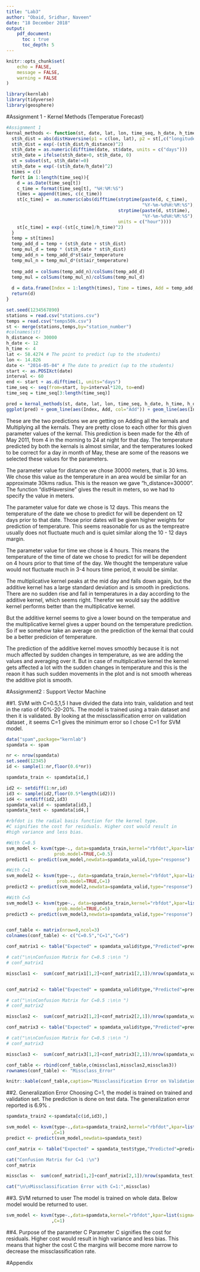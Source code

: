 ---
title: "Lab3"
author: "Obaid, Sridhar, Naveen"
date: "18 December 2018"
output: 
    pdf_document:
      toc : true
      toc_depth: 5
---

\newpage

```{r setup, include=FALSE}
knitr::opts_chunk$set(
	echo = FALSE,
	message = FALSE,
	warning = FALSE
)
```

```{r}
library(kernlab)
library(tidyverse)
library(geosphere)
```


#Assignment 1 - Kernel Methods (Temperatue Forecast)

```{r}
#Assignment 1
kernal_methods <- function(st, date, lat, lon, time_seq, h_date, h_time, h_distance){
  st$h_dist = abs(distHaversine(p1 = c(lon, lat), p2 = st[,c("longitude", "latitude")]))
  st$h_dist = exp(-(st$h_dist/h_distance)^2)
  st$h_date = as.numeric(difftime(date, st$date, units = c("days")))
  st$h_date = ifelse(st$h_date>0, st$h_date, 0)
  st = subset(st, st$h_date!=0)
  st$h_date = exp(-(st$h_date/h_date)^2)
  times = c()
  for(t in 1:length(time_seq)){
    d = as.Date(time_seq[t])
    c_time = format(time_seq[t], "%H:%M:%S")
    times = append(times, c(c_time))
    st[c_time] =  as.numeric(abs(difftime(strptime(paste(d, c_time),
                                                   "%Y-%m-%d%H:%M:%S"),
                                          strptime(paste(d, st$time),
                                                   "%Y-%m-%d%H:%M:%S"),
                                          units = c("hour"))))
    st[c_time] = exp(-(st[c_time]/h_time)^2)
  }
  temp = st[times]
  temp_add_d = temp + (st$h_date + st$h_dist)
  temp_mul_d = temp * (st$h_date * st$h_dist)
  temp_add_n = temp_add_d*st$air_temperature
  temp_mul_n = temp_mul_d*(st$air_temperature)
  
  temp_add = colSums(temp_add_n)/colSums(temp_add_d)
  temp_mul = colSums(temp_mul_n)/colSums(temp_mul_d)
  
  d = data.frame(Index = 1:length(times), Time = times, Add = temp_add, Mul = temp_mul)
  return(d)
}

set.seed(1234567890)
stations = read.csv("stations.csv")
temps = read.csv("temps50k.csv")
st <- merge(stations,temps,by="station_number")
#colnames(st)
h_distance <- 30000
h_date <- 12
h_time <- 4
lat <- 58.4274 # The point to predict (up to the students)
lon <- 14.826
date <- "2014-05-04" # The date to predict (up to the students)
start <- as.POSIXct(date)
interval <- 60
end <- start + as.difftime(1, units="days")
time_seq <- seq(from=start, by=interval*120, to=end)
time_seq = time_seq[3:length(time_seq)]

pred = kernal_methods(st, date, lat, lon, time_seq, h_date, h_time, h_distance)
ggplot(pred) + geom_line(aes(Index, Add, col="Add")) + geom_line(aes(Index, Mul, col="Mul"))
```

These are the two predictions we are getting on Adding all the kernals and Multiplying all the kernals. They are pretty close to each other for this given parameter values of the kernal. This prediction is been made for the 4th of May 2011, from 4 in the morning to 24 at night for that day. The temperature predicted by both the kernals is almost similar, and the temperatures looked to be correct for a day in month of May, these are some of the reasons we selected these values for the parameters.

The parameter value for distance we chose 30000 meters, that is 30 kms. We chose this value as the temperature in an area would be similar for an approximate 30kms radius. This is the reason we gave "h_distance=30000". The function "distHaversine" gives the result in meters, so we had to specify the value in meters.

The parameter value for date we chose is 12 days. This means the temperature of the date we chose to predict for will be dependent on 12 days prior to that date. Those prior dates will be given higher weights for prediction of temperature. This seems reasonable for us as the tempreatre usually does not fluctuate much and is quiet similar along the 10 - 12 days margin.

The parameter value for time we chose is 4 hours. This means the temperature of the time of date we chose to predict for will be dependent on 4 hours prior to that time of the day. We thought the temperature value would not fluctuate much in 3-4 hours time period, it would be similar.

The multiplicative kernel peaks at the mid day and falls down again, but the additive kernel has a large standard deviation and is smooth in predictions. There are no sudden rise and fall in temperatures in a day according to the additive kernel, which seems right. Therefor we would say the additive kernel performs better than the multiplicative kernel. 

  But the additive kernel seems to give a lower bound on the temperatue and the multiplicative kernel gives a upper bound on the temperature prediction. So if we somehow take an average on the prediction of the kernal that could be a better predicion of temperature.
  
  The prediction of the additive kernel moves smoothly because it is not much affected by sudden changes in temperature, as we are adding the values and averaging over it. But in case of multiplicative kernel the kernel gets affected a lot with the sudden changes in temperature and this is the reaon it has such sudden movements in the plot and is not smooth whereas the additive plot is smooth.

#Assignment2 : Support Vector Machine


##1. SVM with  C=0.5,1,5
I have divided the data into train, validation and test in the ratio of 60%-20-20%. The model is trained using a train dataset and then it is validated. By looking at the missclassification error on validation dataset , it seems C=1 gives the minimum error so I chose C=1 for SVM model.
```{r message=FALSE, warning=FALSE}
data("spam",package="kernlab")
spamdata <- spam

nr <- nrow(spamdata)
set.seed(12345)
id <- sample(1:nr,floor(0.6*nr))

spamdata_train <- spamdata[id,]

id2 <- setdiff(1:nr,id)
id3 <- sample(id2,floor(0.5*length(id2)))
id4 <- setdiff(id2,id3)
spamdata_valid <- spamdata[id3,]
spamdata_test <- spamdata[id4,]

#rbfdot is the radial basis function for the kernel type.
#C signifies the cost for residuals. Higher cost would result in 
#high variance and less bias.

#With C=0.5
svm_model <- ksvm(type~., data=spamdata_train,kernel="rbfdot",kpar=list(sigma=0.05),
                  prob.model=TRUE,C=0.5)
predict1 <- predict(svm_model,newdata=spamdata_valid,type="response")

#With C=1
svm_model2 <- ksvm(type~., data=spamdata_train,kernel="rbfdot",kpar=list(sigma=0.05),
                   prob.model=TRUE,C=1)
predict2 <- predict(svm_model2,newdata=spamdata_valid,type="response")

#With C=5
svm_model3 <- ksvm(type~., data=spamdata_train,kernel="rbfdot",kpar=list(sigma=0.05),
                   prob.model=TRUE,C=5)
predict3 <- predict(svm_model3,newdata=spamdata_valid,type="response")


conf_table <- matrix(nrow=0,ncol=3)
colnames(conf_table) <- c("C=0.5","C=1","C=5")

conf_matrix1 <- table("Expected" = spamdata_valid$type,"Predicted"=predict1)

# cat("\n\nConfusion Matrix for C=0.5 :\n\n ")
# conf_matrix1

missclas1 <-  sum(conf_matrix1[1,2]+conf_matrix1[2,1])/nrow(spamdata_valid)


conf_matrix2 <- table("Expected" = spamdata_valid$type,"Predicted"=predict2)

# cat("\n\nConfusion Matrix for C=0.5 :\n\n ")
# conf_matrix2

missclas2 <-  sum(conf_matrix2[1,2]+conf_matrix2[2,1])/nrow(spamdata_valid)

conf_matrix3 <- table("Expected" = spamdata_valid$type,"Predicted"=predict3)

# cat("\n\nConfusion Matrix for C=0.5 :\n\n ")
# conf_matrix3

missclas3 <-  sum(conf_matrix3[1,2]+conf_matrix3[2,1])/nrow(spamdata_valid)

conf_table <- rbind(conf_table,c(missclas1,missclas2,missclas3))
rownames(conf_table) <- "Missclass_Error"

knitr::kable(conf_table,caption="Missclassification Error on Validation Set")
```

##2. Generalization Error
Choosing C=1, the model is trained on trained and validation set. The prediction is done on test data. The generalization error reported is 6.9% .
```{r comment=NA}

spamdata_train2 <-spamdata[c(id,id3),]

svm_model <- ksvm(type~.,data=spamdata_train2,kernel="rbfdot",kpar=list(sigma=0.05)
                 ,C=1)
predict <- predict(svm_model,newdata=spamdata_test)

conf_matrix <- table("Expected" = spamdata_test$type,"Predicted"=predict)

cat("Confusion Matrix for C=1 :\n")
conf_matrix

missclas <-  sum(conf_matrix[1,2]+conf_matrix[2,1])/nrow(spamdata_test)

cat("\n\nMissclassification Error with C=1:",missclas)
```

##3. SVM returned to user
The model is trained on whole data. Below model would be returned to user.
```{r echo=TRUE}

svm_model <- ksvm(type~.,data=spamdata,kernel="rbfdot",kpar=list(sigma=0.05)
                 ,C=1)
```


##4. Purpose of the parameter C
Parameter C signifies the cost for residuals. Higher cost would result in 
high variance and less bias. This means that higher the cost C the margins will become more narrow to decrease the missclassification rate.

\newpage

#Appendix

```{r , ref.label=knitr::all_labels(),echo=TRUE,eval=FALSE}
```